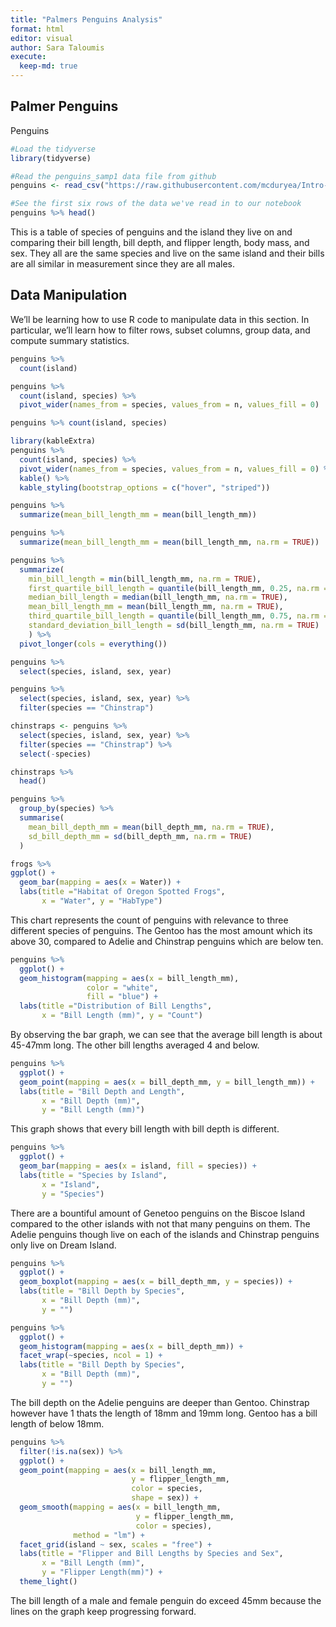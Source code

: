 ```yaml
---
title: "Palmers Penguins Analysis"
format: html
editor: visual
author: Sara Taloumis
execute:
  keep-md: true
---
```


## Palmer Penguins

Penguins

```r
#Load the tidyverse
library(tidyverse)

#Read the penguins_samp1 data file from github
penguins <- read_csv("https://raw.githubusercontent.com/mcduryea/Intro-to-Bioinformatics/main/data/penguins_samp1.csv")

#See the first six rows of the data we've read in to our notebook
penguins %>% head()
```

This is a table of species of penguins and the island they live on and comparing their bill length, bill depth, and flipper length, body mass, and sex. They all are the same species and live on the same island and their bills are all similar in measurement since they are all males.

## Data Manipulation

We’ll be learning how to use R code to manipulate data in this section. In particular, we’ll learn how to filter rows, subset columns, group data, and compute summary statistics.

```r
penguins %>%
  count(island)
```

```r
penguins %>%
  count(island, species) %>%
  pivot_wider(names_from = species, values_from = n, values_fill = 0)
```

```r
penguins %>% count(island, species)
```

```r
library(kableExtra)
penguins %>%
  count(island, species) %>%
  pivot_wider(names_from = species, values_from = n, values_fill = 0) %>%
  kable() %>%
  kable_styling(bootstrap_options = c("hover", "striped"))

```

```r
penguins %>%
  summarize(mean_bill_length_mm = mean(bill_length_mm))
```

```r
penguins %>%
  summarize(mean_bill_length_mm = mean(bill_length_mm, na.rm = TRUE))
```

```r
penguins %>%
  summarize(
    min_bill_length = min(bill_length_mm, na.rm = TRUE),
    first_quartile_bill_length = quantile(bill_length_mm, 0.25, na.rm = TRUE),
    median_bill_length = median(bill_length_mm, na.rm = TRUE),
    mean_bill_length_mm = mean(bill_length_mm, na.rm = TRUE),
    third_quartile_bill_length = quantile(bill_length_mm, 0.75, na.rm = TRUE),
    standard_deviation_bill_length = sd(bill_length_mm, na.rm = TRUE)
    ) %>%
  pivot_longer(cols = everything())
```

```r
penguins %>%
  select(species, island, sex, year)
```

```r
penguins %>%
  select(species, island, sex, year) %>%
  filter(species == "Chinstrap")
```

```r
chinstraps <- penguins %>%
  select(species, island, sex, year) %>%
  filter(species == "Chinstrap") %>%
  select(-species)

chinstraps %>%
  head()
```

```r
penguins %>%
  group_by(species) %>%
  summarise(
    mean_bill_depth_mm = mean(bill_depth_mm, na.rm = TRUE),
    sd_bill_depth_mm = sd(bill_depth_mm, na.rm = TRUE)
  )
```

```r
frogs %>%  
ggplot() +
  geom_bar(mapping = aes(x = Water)) +
  labs(title ="Habitat of Oregon Spotted Frogs",
       x = "Water", y = "HabType")
```

This chart represents the count of penguins with relevance to three different species of penguins. The Gentoo has the most amount which its above 30, compared to Adelie and Chinstrap penguins which are below ten.

```r
penguins %>%
  ggplot() +
  geom_histogram(mapping = aes(x = bill_length_mm),
                 color = "white",
                 fill = "blue") +
  labs(title ="Distribution of Bill Lengths",
       x = "Bill Length (mm)", y = "Count")
```

By observing the bar graph, we can see that the average bill length is about 45-47mm long. The other bill lengths averaged 4 and below.

```r
penguins %>%
  ggplot() +
  geom_point(mapping = aes(x = bill_depth_mm, y = bill_length_mm)) +
  labs(title = "Bill Depth and Length",
       x = "Bill Depth (mm)",
       y = "Bill Length (mm)")
```

This graph shows that every bill length with bill depth is different.

```r
penguins %>%
  ggplot() +
  geom_bar(mapping = aes(x = island, fill = species)) +
  labs(title = "Species by Island",
       x = "Island",
       y = "Species")
```

There are a bountiful amount of Genetoo penguins on the Biscoe Island compared to the other islands with not that many penguins on them. The Adelie penguins though live on each of the islands and Chinstrap penguins only live on Dream Island.

```r
penguins %>%
  ggplot() +
  geom_boxplot(mapping = aes(x = bill_depth_mm, y = species)) +
  labs(title = "Bill Depth by Species",
       x = "Bill Depth (mm)",
       y = "")
```

```r
penguins %>%
  ggplot() +
  geom_histogram(mapping = aes(x = bill_depth_mm)) +
  facet_wrap(~species, ncol = 1) +
  labs(title = "Bill Depth by Species",
       x = "Bill Depth (mm)",
       y = "")
```

The bill depth on the Adelie penguins are deeper than Gentoo. Chinstrap however have 1 thats the length of 18mm and 19mm long. Gentoo has a bill length of below 18mm.

```r
penguins %>%
  filter(!is.na(sex)) %>%
  ggplot() +
  geom_point(mapping = aes(x = bill_length_mm, 
                           y = flipper_length_mm,
                           color = species,
                           shape = sex)) +
  geom_smooth(mapping = aes(x = bill_length_mm,
                            y = flipper_length_mm,
                            color = species),
              method = "lm") +
  facet_grid(island ~ sex, scales = "free") +
  labs(title = "Flipper and Bill Lengths by Species and Sex",
       x = "Bill Length (mm)",
       y = "Flipper Length(mm)") +
  theme_light()
```

The bill length of a male and female penguin do exceed 45mm because the lines on the graph keep progressing forward.
